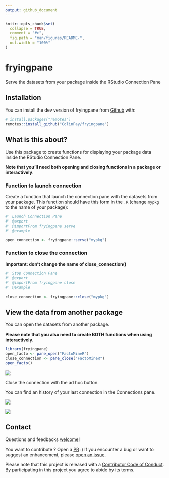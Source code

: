 ```yaml
---
output: github_document
---
```


<!-- README.md is generated from README.Rmd. Please edit that file -->

```r
knitr::opts_chunk$set(
  collapse = TRUE,
  comment = "#>",
  fig.path = "man/figures/README-",
  out.width = "100%"
)
```

# fryingpane

Serve the datasets from your package inside the RStudio Connection Pane

## Installation

You can install the dev version of fryingpane from [Github](https://github.com/ColinFay/fryingpane) with:

```r
# install.packages("remotes")
remotes::install_github("ColinFay/fryingpane")
```

## What is this about? 

Use this package to create functions for displaying your package data inside the RStudio Connection Pane. 

__Note that you'll need both opening and closing functions in a package or interactively__.

### Function to launch connection

Create a function that launch the connection pane with the datasets from your package. This function should have this form in the `.R` (change  `mypkg` to the name of your package):

```r
#' Launch Connection Pane
#' @export
#' @importFrom fryingpane serve
#' @example 

open_connection <- fryingpane::serve("mypkg")
```

### Function to close the connection

__Important: don't change the name of close_connection()__

```r
#' Stop Connection Pane
#' @export
#' @importFrom fryingpane close
#' @example 

close_connection <- fryingpane::close("mypkg")
```

## View the data from another package

You can open the datasets from another package. 

__Please note that you also need to create BOTH functions when using interactively.__

```r
library(fryingpane)
open_facto <- pane_open("FactoMineR")
close_connection <- pane_close("FactoMineR")
open_facto()
```

![](readme_fig/pane.png)

Close the connection with the ad hoc button.

You can find an history of your last connection in the Connections pane.

![](readme_fig/hist.png)

![](readme_fig/hist2.png)

## Contact

Questions and feedbacks [welcome](mailto:contact@colinfay.me)!

You want to contribute ? Open a [PR](https://github.com/ColinFay/fryingpane/pulls) :) If you encounter a bug or want to suggest an enhancement, please [open an issue](https://github.com/ColinFay/fryingpane/issues).

Please note that this project is released with a [Contributor Code of Conduct](CONDUCT.md). By participating in this project you agree to abide by its terms.
